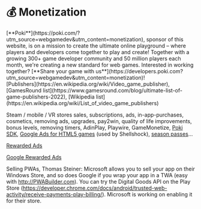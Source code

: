 
# 💰 Monetization

<div className="flex flex-col gap-5 mt-5">
  <div className="flex flex-col-reverse gap-5 lg:flex-row items-center">
    <div className="mx-auto w-full max-w-[110px] h-full max-h-[110px] flex items-center justify-center">
      <a
        href="https://poki.com/?utm_source=webgamedev&utm_content=monetization"
        target="_blank"
        rel="noopener"
      >
        <PokiLogo className="w-full" />
      </a>
    </div>
    <div>
      [**Poki**](https://poki.com/?utm_source=webgamedev&utm_content=monetization), sponsor of this website, is on a mission to
      create the ultimate online playground – where players and developers come together to play and
      create! Together with a growing 300+ game developer community and 50 million players each
      month, we're creating a new standard for web games. Interested in working together? [**Share
      your game with
      us**](https://developers.poki.com?utm_source=webgamedev&utm_content=monetization)!
    </div>

  </div>
</div>

<Todo>
  [Publishers](https://en.wikipedia.org/wiki/Video_game_publisher), [GamesRound
  list](https://www.gamesround.com/blog/ultimate-list-of-game-publishers-2022), [Wikipedia
  list](https://en.wikipedia.org/wiki/List_of_video_game_publishers)

Steam / mobile / VR stores sales, subscriptions, ads, in-app-purchases, cosmetics, removing ads, upgrades, pay2win, quality of life improvements, bonus levels, removing timers, AdinPlay, Playwire, GameMonetize, [Poki SDK](https://sdk.poki.com/), [Google Ads for HTML5 games](https://developer.playcanvas.com/en/tutorials/google-ads-for-games/) (used by Shellshock), [season passes](<https://en.wikipedia.org/wiki/Season_pass_(video_games)>)...

[Rewarded Ads](https://admob.google.com/home/resources/rewarded-ads-win-for-everyone/)

[Google Rewarded Ads](https://developers.google.com/ad-placement/)

Selling PWAs, Thomas Steiner: Microsoft allows you to sell your app on their Windows Store, and so does Google if you wrap your app in a TWA (easy with http://PWABuilder.com). You can try the Digital Goods API on the Play Store (https://developer.chrome.com/docs/android/trusted-web-activity/receive-payments-play-billing/). Microsoft is working on enabling it for their store.

</Todo>
